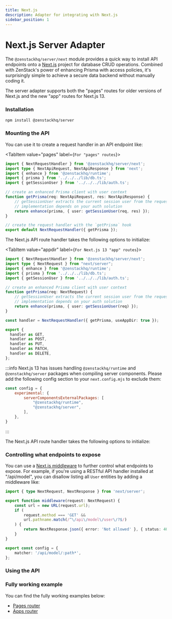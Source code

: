 ```yaml
---
title: Next.js
description: Adapter for integrating with Next.js
sidebar_position: 1
---
```



# Next.js Server Adapter

The `@zenstackhq/server/next` module provides a quick way to install API endpoints onto a [Next.js](https://nextjs.org/) project for database CRUD operations. Combined with ZenStack's power of enhancing Prisma with access policies, it's surprisingly simple to achieve a secure data backend without manually coding it.

The server adapter supports both the "pages" routes for older versions of Next.js and the new "app" routes for Next.js 13.

### Installation

```bash
npm install @zenstackhq/server
```

### Mounting the API

You can use it to create a request handler in an API endpoint like:

<Tabs>

<TabItem value="pages" label={`For "pages" routes`}>

```ts title='/src/pages/api/model/[...path].ts'
import { NextRequestHandler } from '@zenstackhq/server/next';
import type { NextApiRequest, NextApiResponse } from 'next';
import { enhance } from '@zenstackhq/runtime';
import { prisma } from '../../../lib/db.ts';
import { getSessionUser } from '../../../lib/auth.ts';

// create an enhanced Prisma client with user context
function getPrisma(req: NextApiRequest, res: NextApiResponse) {
    // getSessionUser extracts the current session user from the request, its
    // implementation depends on your auth solution
    return enhance(prisma, { user: getSessionUser(req, res) });
}

// create the request handler with the `getPrisma` hook
export default NextRequestHandler({ getPrisma });
```

The Next.js API route handler takes the following options to initialize:

<AdapterOptions getPrisma='(req: NextApiRequest, res: NextApiResponse) => unknown | Promise<unknown>' />

</TabItem>

<TabItem value="appdir" label={`For Next.js 13 "app" routes`}>

```ts title='/src/app/api/model/[...path]/route.ts'
import { NextRequestHandler } from '@zenstackhq/server/next';
import type { NextRequest } from "next/server";
import { enhance } from '@zenstackhq/runtime';
import { prisma } from '../../../lib/db.ts';
import { getSessionUser } from '../../../lib/auth.ts';

// create an enhanced Prisma client with user context
function getPrisma(req: NextRequest) {
    // getSessionUser extracts the current session user from the request, its
    // implementation depends on your auth solution
    return enhance(prisma, { user: getSessionUser(req) });
}

const handler = NextRequestHandler({ getPrisma, useAppDir: true });

export {
  handler as GET,
  handler as POST,
  handler as PUT,
  handler as PATCH,
  handler as DELETE,
};
```

:::info
Next.js 13 has issues handling `@zenstackhq/runtime` and `@zenstackhq/server` packages when compiling server components. Please add the following config section to your `next.config.mjs` to exclude them:

```js title='next.config.mjs'
const config = {
    experimental: {
        serverComponentsExternalPackages: [
            "@zenstackhq/runtime",
            "@zenstackhq/server",
        ],
    },
}
```
:::

The Next.js API route handler takes the following options to initialize:

<AdapterOptions getPrisma='(req: NextRequest) => unknown | Promise<unknown>' />

</TabItem>

</Tabs>

### Controlling what endpoints to expose

You can use a [Next.js middleware](https://nextjs.org/docs/pages/building-your-application/routing/middleware) to further control what endpoints to expose. For example, if you're using a RESTful API handler installed at "/api/model", you can disallow listing all `User` entities by adding a middleware like:

```ts title='/src/middleware.ts'
import { type NextRequest, NextResponse } from 'next/server';

export function middleware(request: NextRequest) {
    const url = new URL(request.url);
    if (
        request.method === 'GET' &&
        url.pathname.match(/^\/api\/model\/user\/?$/)
    ) {
        return NextResponse.json({ error: 'Not allowed' }, { status: 405 });
    }
}

export const config = {
    matcher: '/api/model/:path*',
};
```

### Using the API

<UsingAPI />

<ErrorHandling />

### Fully working example

You can find the fully working examples below:
- [Pages router](https://github.com/zenstackhq/docs-tutorial-nextjs)
- [Apps router](https://github.com/zenstackhq/docs-tutorial-nextjs-app-dir)
